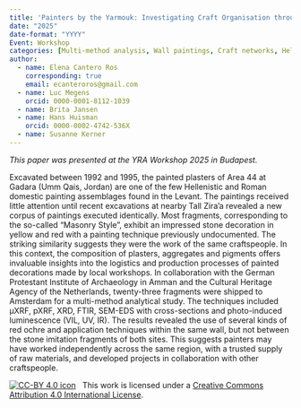 ```yaml
---
title: 'Painters by the Yarmouk: Investigating Craft Organisation through Painted Plaster Analysis at Gadara and Tall Zira’a (Northern Jordan)'
date: "2025"
date-format: "YYYY"
Event: Workshop
categories: [Multi-method analysis, Wall paintings, Craft networks, Hellenistic-Roman Levant]
author: 
  - name: Elena Cantero Ros
    corresponding: true
    email: ecanteroros@gmail.com
  - name: Luc Megens
    orcid: 0000-0001-8112-1039
  - name: Brita Jansen
  - name: Hans Huisman
    orcid: 0000-0002-4742-536X
  - name: Susanne Kerner
---
```


*This paper was presented at the YRA Workshop 2025 in Budapest.*

Excavated between 1992 and 1995, the painted plasters of Area 44 at Gadara (Umm Qais, Jordan) are one of the few Hellenistic and Roman domestic painting assemblages found in the Levant. The paintings received little attention until recent excavations at nearby Tall Zira’a revealed a new corpus of paintings executed identically. Most fragments, corresponding to the so-called “Masonry Style”, exhibit an impressed stone decoration in yellow and red with a painting technique previously undocumented. The striking similarity suggests they were the work of the same craftspeople. In this context, the composition of plasters, aggregates and pigments offers invaluable insights into the logistics and production processes of painted decorations made by local workshops. In collaboration with the German Protestant Institute of Archaeology in Amman and the Cultural Heritage Agency of the Netherlands, twenty-three fragments were shipped to Amsterdam for a multi-method analytical study. The techniques included μXRF, pXRF, XRD, FTIR, SEM-EDS with cross-sections and photo-induced luminescence (VIL, UV, IR). The results revealed the use of several kinds of red ochre and application techniques within the same wall, but not between the stone imitation fragments of both sites. This suggests painters may have worked independently across the same region, with a trusted supply of raw materials, and developed projects in collaboration with other craftspeople.

[![CC-BY 4.0 icon](https://i.creativecommons.org/l/by/4.0/88x31.png)](http://creativecommons.org/licenses/by/4.0/)&nbsp;&nbsp; This work is licensed under a [Creative Commons Attribution 4.0 International License](https://creativecommons.org/licenses/by/4.0/). 
